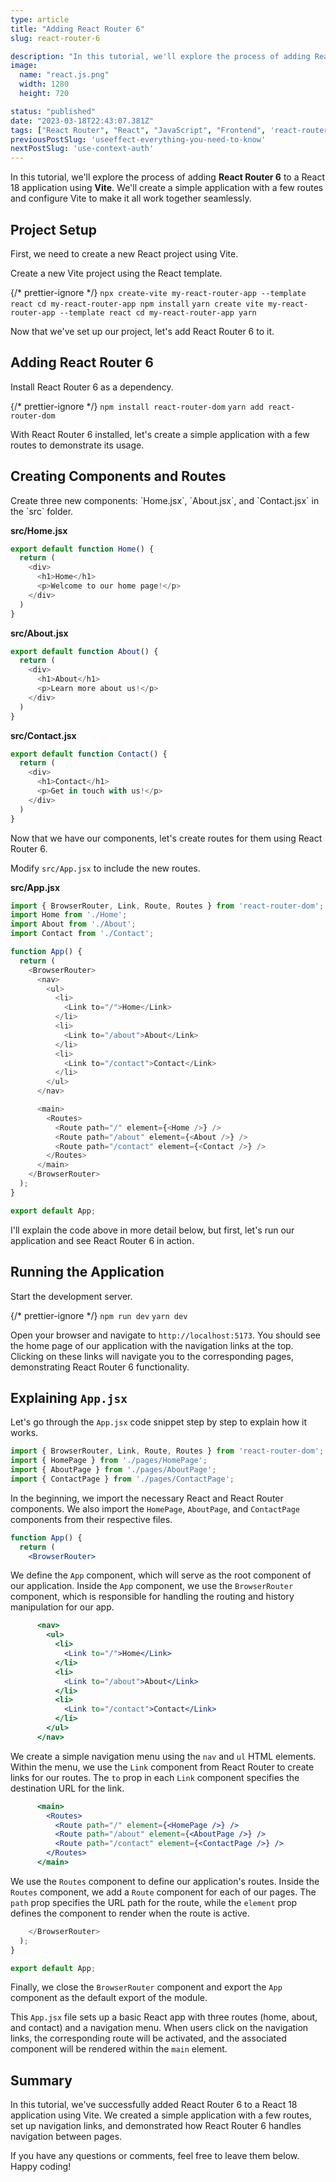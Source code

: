 ```yaml
---
type: article
title: "Adding React Router 6"
slug: react-router-6

description: "In this tutorial, we'll explore the process of adding React Router 6 to a React 18 application using Vite"
image:
  name: "react.js.png"
  width: 1280
  height: 720

status: "published"
date: "2023-03-18T22:43:07.381Z"
tags: ["React Router", "React", "JavaScript", "Frontend", 'react-router-dom', 'react js']
previousPostSlug: 'useeffect-everything-you-need-to-know'
nextPostSlug: 'use-context-auth'
---
```


In this tutorial, we'll explore the process of adding **React Router 6** to a React 18 application using **Vite**. We'll create a simple application with a few routes and configure Vite to make it all work together seamlessly.

## Project Setup

First, we need to create a new React project using Vite.

<Instruction>Create a new Vite project using the React template.</Instruction>

{/* prettier-ignore */}
<Tabs>
    <Tab name="npm">
    ```
    npx create-vite my-react-router-app --template react
    cd my-react-router-app
    npm install
    ```
    </Tab>
    <Tab name="yarn">
    ```
    yarn create vite my-react-router-app --template react
    cd my-react-router-app
    yarn
    ```
    </Tab>
</Tabs>

Now that we've set up our project, let's add React Router 6 to it.

## Adding React Router 6

<Instruction>Install React Router 6 as a dependency.</Instruction>

{/* prettier-ignore */}
<Tabs>
    <Tab name="npm">
    ```
    npm install react-router-dom
    ```
    </Tab>
    <Tab name="yarn">
    ```
    yarn add react-router-dom
    ```
    </Tab>
</Tabs>

With React Router 6 installed, let's create a simple application with a few routes to demonstrate its usage.

## Creating Components and Routes

<Instruction>
  Create three new components: `Home.jsx`, `About.jsx`, and `Contact.jsx` in the
  `src` folder.
</Instruction>

**src/Home.jsx**

```javascript
export default function Home() {
  return (
    <div>
      <h1>Home</h1>
      <p>Welcome to our home page!</p>
    </div>
  )
}
```

**src/About.jsx**

```javascript
export default function About() {
  return (
    <div>
      <h1>About</h1>
      <p>Learn more about us!</p>
    </div>
  )
}
```

**src/Contact.jsx**

```javascript
export default function Contact() {
  return (
    <div>
      <h1>Contact</h1>
      <p>Get in touch with us!</p>
    </div>
  )
}
```

Now that we have our components, let's create routes for them using React Router 6.

<Instruction>Modify `src/App.jsx` to include the new routes.</Instruction>

**src/App.jsx**

```javascript
import { BrowserRouter, Link, Route, Routes } from 'react-router-dom';
import Home from './Home';
import About from './About';
import Contact from './Contact';

function App() {
  return (
    <BrowserRouter>
      <nav>
        <ul>
          <li>
            <Link to="/">Home</Link>
          </li>
          <li>
            <Link to="/about">About</Link>
          </li>
          <li>
            <Link to="/contact">Contact</Link>
          </li>
        </ul>
      </nav>

      <main>
        <Routes>
          <Route path="/" element={<Home />} />
          <Route path="/about" element={<About />} />
          <Route path="/contact" element={<Contact />} />
        </Routes>
      </main>
    </BrowserRouter>
  );
}

export default App;
```


I'll explain the code above in more detail below, but first, let's run our application and see React Router 6 in action.

## Running the Application

<Instruction>Start the development server.</Instruction>

{/* prettier-ignore */}
<Tabs>
    <Tab name="npm">
    ```
    npm run dev
    ```
    </Tab>
    <Tab name="yarn">
    ```
    yarn dev
    ```
    </Tab>
</Tabs>

Open your browser and navigate to `http://localhost:5173`. You should see the home page of our application with the navigation links at the top. Clicking on these links will navigate you to the corresponding pages, demonstrating React Router 6 functionality.

## Explaining `App.jsx`

Let's go through the `App.jsx` code snippet step by step to explain how it works.

```jsx
import { BrowserRouter, Link, Route, Routes } from 'react-router-dom';
import { HomePage } from './pages/HomePage';
import { AboutPage } from './pages/AboutPage';
import { ContactPage } from './pages/ContactPage';
```

In the beginning, we import the necessary React and React Router components. We also import the `HomePage`, `AboutPage`, and `ContactPage` components from their respective files.

```jsx
function App() {
  return (
    <BrowserRouter>
```

We define the `App` component, which will serve as the root component of our application. Inside the `App` component, we use the `BrowserRouter` component, which is responsible for handling the routing and history manipulation for our app.

```jsx
      <nav>
        <ul>
          <li>
            <Link to="/">Home</Link>
          </li>
          <li>
            <Link to="/about">About</Link>
          </li>
          <li>
            <Link to="/contact">Contact</Link>
          </li>
        </ul>
      </nav>
```

We create a simple navigation menu using the `nav` and `ul` HTML elements. Within the menu, we use the `Link` component from React Router to create links for our routes. The `to` prop in each `Link` component specifies the destination URL for the link.

```jsx
      <main>
        <Routes>
          <Route path="/" element={<HomePage />} />
          <Route path="/about" element={<AboutPage />} />
          <Route path="/contact" element={<ContactPage />} />
        </Routes>
      </main>
```

We use the `Routes` component to define our application's routes. Inside the `Routes` component, we add a `Route` component for each of our pages. The `path` prop specifies the URL path for the route, while the `element` prop defines the component to render when the route is active.

```jsx
    </BrowserRouter>
  );
}

export default App;
```

Finally, we close the `BrowserRouter` component and export the `App` component as the default export of the module.

This `App.jsx` file sets up a basic React app with three routes (home, about, and contact) and a navigation menu. When users click on the navigation links, the corresponding route will be activated, and the associated component will be rendered within the `main` element.

## Summary

In this tutorial, we've successfully added React Router 6 to a React 18 application using Vite. We created a simple application with a few routes, set up navigation links, and demonstrated how React Router 6 handles navigation between pages.

If you have any questions or comments, feel free to leave them below. Happy coding!
